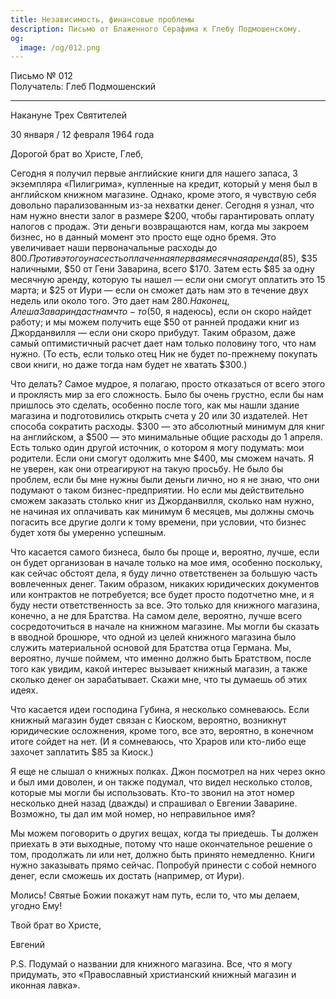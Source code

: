 ```yaml
---
title: Независимость, финансовые проблемы
description: Письмо от Блаженного Серафима к Глебу Подмошенскому.
og:
  image: /og/012.png
---
```


<div style={{textAlign:'right', fontFamily:'monospace'}}>Письмо № 012</div>
<div style={{textAlign:'left', fontFamily:'monospace'}}>Получатель: Глеб Подмошенский</div>

---

Накануне Трех Святителей

30 января / 12 февраля 1964 года

Дорогой брат во Христе, Глеб,

Сегодня я получил первые английские книги для нашего запаса, 3 экземпляра «Пилигрима», купленные на кредит, который у меня был в английском книжном магазине. Однако, кроме этого, я чувствую себя довольно парализованным из-за нехватки денег. Сегодня я узнал, что нам нужно внести залог в размере $200, чтобы гарантировать оплату налогов с продаж. Эти деньги возвращаются нам, когда мы закроем бизнес, но в данный момент это просто еще одно бремя. Это увеличивает наши первоначальные расходы до $800. Против этого у нас есть оплаченная первая месячная аренда ($85), $35 наличными, $50 от Гени Заварина, всего $170. Затем есть $85 за одну месячную аренду, которую ты нашел — если они смогут оплатить это 15 марта; и $25 от Иури — если он сможет дать нам это в течение двух недель или около того. Это дает нам $280. Наконец, Алеша Заварин даст нам что-то ($50, я надеюсь), если он скоро найдет работу; и мы можем получить еще $50 от ранней продажи книг из Джорданвилля — если они скоро прибудут. Таким образом, даже самый оптимистичный расчет дает нам только половину того, что нам нужно. (То есть, если только отец Ник не будет по-прежнему покупать свои книги, но даже тогда нам будет не хватать $300.)

Что делать? Самое мудрое, я полагаю, просто отказаться от всего этого и проклясть мир за его сложность. Было бы очень грустно, если бы нам пришлось это сделать, особенно после того, как мы нашли здание магазина и подготовились открыть счета у 20 или 30 издателей. Нет способа сократить расходы. $300 — это абсолютный минимум для книг на английском, а $500 — это минимальные общие расходы до 1 апреля. Есть только один другой источник, о котором я могу подумать: мои родители. Если они смогут одолжить мне $400, мы сможем начать. Я не уверен, как они отреагируют на такую просьбу. Не было бы проблем, если бы мне нужны были деньги лично, но я не знаю, что они подумают о таком бизнес-предприятии. Но если мы действительно сможем заказать столько книг из Джорданвилля, сколько нам нужно, не начиная их оплачивать как минимум 6 месяцев, мы должны смочь погасить все другие долги к тому времени, при условии, что бизнес будет хотя бы умеренно успешным.

Что касается самого бизнеса, было бы проще и, вероятно, лучше, если он будет организован в начале только на мое имя, особенно поскольку, как сейчас обстоят дела, я буду лично ответственен за большую часть вовлеченных денег. Таким образом, никаких юридических документов или контрактов не потребуется; все будет просто подотчетно мне, и я буду нести ответственность за все. Это только для книжного магазина, конечно, а не для Братства. На самом деле, вероятно, лучше всего сосредоточиться в начале на книжном магазине. Мы могли бы сказать в вводной брошюре, что одной из целей книжного магазина было служить материальной основой для Братства отца Германа. Мы, вероятно, лучше поймем, что именно должно быть Братством, после того как увидим, какой интерес вызывает книжный магазин, а также сколько денег он зарабатывает. Скажи мне, что ты думаешь об этих идеях.

Что касается идеи господина Губина, я несколько сомневаюсь. Если книжный магазин будет связан с Киоском, вероятно, возникнут юридические осложнения, кроме того, все это, вероятно, в конечном итоге сойдет на нет. (И я сомневаюсь, что Храров или кто-либо еще захочет заплатить $85 за Киоск.)

Я еще не слышал о книжных полках. Джон посмотрел на них через окно и был ими доволен, и он также подумал, что видел несколько столов, которые мы могли бы использовать. Кто-то звонил на этот номер несколько дней назад (дважды) и спрашивал о Евгении Заварине. Возможно, ты дал им мой номер, но неправильное имя?

Мы можем поговорить о других вещах, когда ты приедешь. Ты должен приехать в эти выходные, потому что наше окончательное решение о том, продолжать ли или нет, должно быть принято немедленно. Книги нужно заказывать прямо сейчас. Попробуй принести с собой немного денег, если сможешь их достать (например, от Иури).

Молись! Святые Божии покажут нам путь, если то, что мы делаем, угодно Ему!

Твой брат во Христе,

Евгений

P.S. Подумай о названии для книжного магазина. Все, что я могу придумать, это «Православный христианский книжный магазин и иконная лавка».
